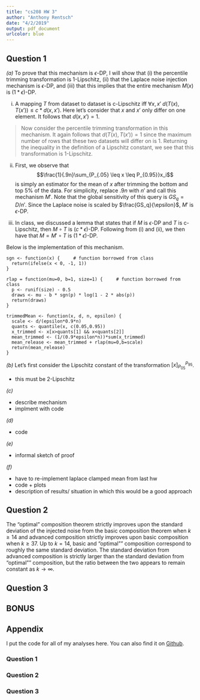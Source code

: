```yaml
---
title: "cs208 HW 3"
author: "Anthony Rentsch"
date: "4/2/2019"
output: pdf_document
urlcolor: blue
---
```



## Question 1

*(a)* To prove that this mechanism is $\epsilon$-DP, I will show that (i) the percentile trimming transformation is 1-Lipschitz, (ii) that the Laplace noise injection mechanism is $\epsilon$-DP, and (iii) that this implies that the entire mechanism $M(x)$ is $(1*\epsilon)$-DP.

(i) A mapping $T$ from dataset to dataset is c-Lipschitz iff $\forall x, x'$ $d(T(x),T(x')) \leq c*d(x,x')$. Here let's consider that $x$ and $x'$ only differ on one element. It follows that $d(x,x')=1$.

> Now consider the percentile trimming transformation in this mechanism. It again follows that $d(T(x),T(x'))=1$ since the maximum number of rows that these two datasets will differ on is 1. Returning the inequality in the definition of a Lipschitz constant, we see that this transformation is 1-Lipschitz.

(ii) First, we observe that $$\frac{1}{.9n}\sum_{P_{.05} \leq x \leq P_{0.95}}x_i$$ is simply an estimator for the mean of $x$ after trimming the bottom and top 5% of the data. For simplicity, replace $.9n$ with $n'$ and call this mechanism $M'$. Note that the global sensitivity of this query is $GS_q=D/n'$. Since the Laplace noise is scaled by $\frac{GS_q}{\epsilon}$, $M'$ is $\epsilon$-DP. 

(iii) In class, we discussed a lemma that states that if $M$ is $\epsilon$-DP and $T$ is c-Lipschitz, then $M \circ T$ is $(c*\epsilon)$-DP. Following from (i) and (ii), we then have that $M=M' \circ T$ is $(1*\epsilon)$-DP.

Below is the implementation of this mechanism.

```
sgn <- function(x) {     # function borrowed from class
  return(ifelse(x < 0, -1, 1))
}

rlap = function(mu=0, b=1, size=1) {     # function borrowed from class
  p <- runif(size) - 0.5
  draws <- mu - b * sgn(p) * log(1 - 2 * abs(p))
  return(draws)
}

trimmedMean <- function(x, d, n, epsilon) {
  scale <- d/(epsilon*0.9*n)
  quants <- quantile(x, c(0.05,0.95))
  x_trimmed <- x[x>quants[1] && x<quants[2]]
  mean_trimmed <- (1/(0.9*epsilon*n))*sum(x_trimmed)
  mean_release <- mean_trimmed + rlap(mu=0,b=scale)
  return(mean_release)
}
```

*(b)* Let's first consider the Lipschitz constant of the transformation $[x]_{P_{05}}^{P_{95}}$.

- this must be 2-Lipschitz

*(c)* 

- describe mechanism
- implment with code

*(d)* 

- code

*(e)* 

- informal sketch of proof

*(f)* 

- have to re-implement laplace clamped mean from last hw
 - code + plots
 - description of results/ situation in which this would be a good approach

## Question 2

The "optimal" composition theorem strictly improves upon the standard deviation of the injected noise from the basic composition theorem when $k \geq 14$ and advanced composition strictly improves upon basic composition when $k \geq 37$. Up to $k=14$, basic and "optimal"" composition correspond to roughly the same standard deviation. The standard deviation from advanced composition is strictly larger than the standard deviation from "optimal"" composition, but the ratio between the two appears to remain constant as $k \rightarrow \infty$. 

\begin{center}
\includegraphics[width=5in]{~/Desktop/Harvard/S19/cs208/cs208_AnthonyRentsch/hw3/plots/q2_plot.pdf}
\end{center}


## Question 3




## BONUS



## Appendix

I put the code for all of my analyses here. You can also find it on [Github](https://github.com/AnthonyRentsch/cs208_AnthonyRentsch/tree/master/hw3).

### Question 1

### Question 2

### Question 3
